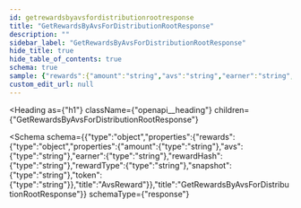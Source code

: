 ```yaml
---
id: getrewardsbyavsfordistributionrootresponse
title: "GetRewardsByAvsForDistributionRootResponse"
description: ""
sidebar_label: "GetRewardsByAvsForDistributionRootResponse"
hide_title: true
hide_table_of_contents: true
schema: true
sample: {"rewards":{"amount":"string","avs":"string","earner":"string","rewardHash":"string","rewardType":"string","snapshot":"string","token":"string"}}
custom_edit_url: null
---
```



<Heading
  as={"h1"}
  className={"openapi__heading"}
  children={"GetRewardsByAvsForDistributionRootResponse"}
>
</Heading>





<Schema
  schema={{"type":"object","properties":{"rewards":{"type":"object","properties":{"amount":{"type":"string"},"avs":{"type":"string"},"earner":{"type":"string"},"rewardHash":{"type":"string"},"rewardType":{"type":"string"},"snapshot":{"type":"string"},"token":{"type":"string"}},"title":"AvsReward"}},"title":"GetRewardsByAvsForDistributionRootResponse"}}
  schemaType={"response"}
>
  
</Schema>
            